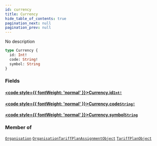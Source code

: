 ```yaml
---
id: currency
title: Currency
hide_table_of_contents: true
pagination_next: null
pagination_prev: null
---
```








No description

```graphql
type Currency {
  id: Int!
  code: String!
  symbol: String
}
```


### Fields

#### [<code style={{ fontWeight: 'normal' }}>Currency.<b>id</b></code>](#)<Bullet />[`Int!`](/graphql/scalars/int) <Badge class="secondary" text="non-null"/> <Badge class="secondary" text="scalar"/>
> 
> 

#### [<code style={{ fontWeight: 'normal' }}>Currency.<b>code</b></code>](#)<Bullet />[`String!`](/graphql/scalars/string) <Badge class="secondary" text="non-null"/> <Badge class="secondary" text="scalar"/>
> 
> 

#### [<code style={{ fontWeight: 'normal' }}>Currency.<b>symbol</b></code>](#)<Bullet />[`String`](/graphql/scalars/string) <Badge class="secondary" text="scalar"/>
> 
> 



### Member of

[`Organisation`](/graphql/objects/organisation)  <Badge class="secondary" text="object"/><Bullet />[`OrganisationTariffPlanAssignmentObject`](/graphql/objects/organisation-tariff-plan-assignment-object)  <Badge class="secondary" text="object"/><Bullet />[`TariffPlanObject`](/graphql/objects/tariff-plan-object)  <Badge class="secondary" text="object"/>



